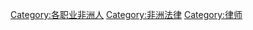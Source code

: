 {{portal|非洲|人物|法律}}

[[Category:各职业非洲人|Category:各职业非洲人]]
[[Category:非洲法律|Category:非洲法律]]
[[Category:律师|Category:律师]]